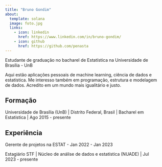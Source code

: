 ```yaml
---
title: "Bruno Gondim"
about:
  template: solana
  image: foto.jpg
  links:
    - icon: linkedin
      href: https://www.linkedin.com/in/bruno-gondim/
    - icon: github
      href: https://github.com/penasta
---
```


Estudante de graduação no bacharel de Estatística na Universidade de Brasília - UnB

Aqui estão aplicações pessoais de machine learning, ciência de dados e estatística. Me interesso também em programação, estrutura e modelagem de dados. Acredito em um mundo mais igualitário e justo.

## Formação

Universidade de Brasília (UnB) | Distrito Federal, Brasil |
Bacharel em Estatística | Ago 2015 - presente

## Experiência

Gerente de projetos na ESTAT - Jan 2022 - Jan 2023

Estagiário STF | Núcleo de análise de dados e estatística (NUADE) | Jul 2023 - presente
